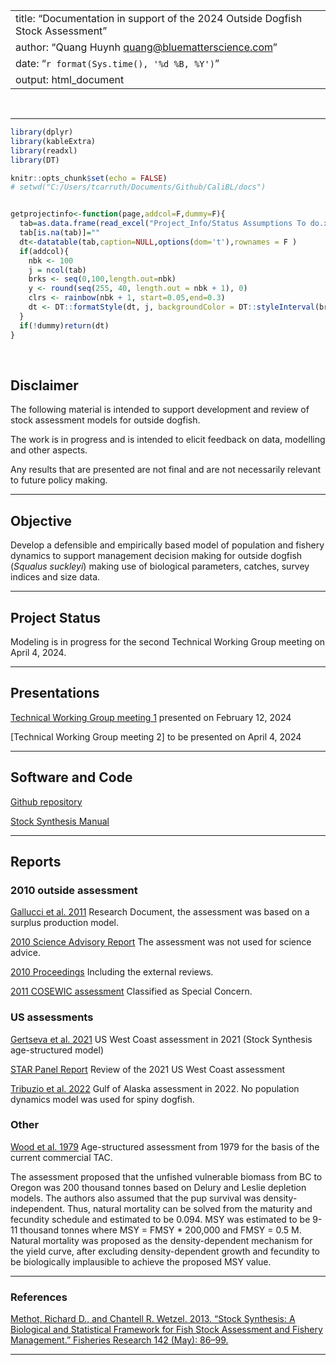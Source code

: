 
---
title: "Documentation in support of the 2024 Outside Dogfish Stock Assessment"
author: "Quang Huynh <quang@bluematterscience.com>"
date: "`r format(Sys.time(), '%d %B, %Y')`"
output: html_document
---
&nbsp;


<style>
  .col2 {
    columns: 2 200px;         /* number of columns and width in pixels*/
    -webkit-columns: 2 200px; /* chrome, safari */
    -moz-columns: 2 200px;    /* firefox */
  }
  .col3 {
    columns: 3 100px;
    -webkit-columns: 3 100px;
    -moz-columns: 3 100px;
  }
  .col4 {
    columns: 4 100px;
    -webkit-columns: 4 100px;
    -moz-columns: 4 100px;
  }
</style>

***


```r
library(dplyr)
library(kableExtra)
library(readxl)
library(DT)

knitr::opts_chunk$set(echo = FALSE)
# setwd("C:/Users/tcarruth/Documents/Github/CaliBL/docs")


getprojectinfo<-function(page,addcol=F,dummy=F){
  tab=as.data.frame(read_excel("Project_Info/Status Assumptions To do.xlsx", sheet = page))
  tab[is.na(tab)]=""
  dt<-datatable(tab,caption=NULL,options(dom='t'),rownames = F )  
  if(addcol){
    nbk <- 100
    j = ncol(tab)
    brks <- seq(0,100,length.out=nbk)
    y <- round(seq(255, 40, length.out = nbk + 1), 0)
    clrs <- rainbow(nbk + 1, start=0.05,end=0.3)
    dt <- DT::formatStyle(dt, j, backgroundColor = DT::styleInterval(brks, clrs))
  }
  if(!dummy)return(dt)
}

```

&nbsp;

## Disclaimer

The following material is intended to support development and review of stock assessment models for outside dogfish. 

The work is in progress and is intended to elicit feedback on data, modelling and other aspects. 

Any results that are presented are not final and are not necessarily relevant to future policy making. 

***

## Objective

Develop a defensible and empirically based model of population and fishery dynamics to support management decision making for outside dogfish (*Squalus suckleyi*) making use of biological parameters, catches, survey indices and size data.  

***

## Project Status

Modeling is in progress for the second Technical Working Group meeting on April 4, 2024.

***

## Presentations

[Technical Working Group meeting 1](https://docs.google.com/presentation/d/1o8LlDvcGiKykInXDM8Dz7nq7KfNRV3Fy?rtpof=true&usp=drive_fs) presented on February 12, 2024

[Technical Working Group meeting 2] to be presented on April 4, 2024

***

## Software and Code 

[Github repository](https://github.com/pbs-assess/dogfish-assess)

[Stock Synthesis Manual](https://nmfs-ost.github.io/ss3-doc/SS330_User_Manual_release.html)

***

## Reports

### 2010 outside assessment

[Gallucci et al. 2011](pdf/dogfish-resdoc-2011.pdf) Research Document, the assessment was based on a surplus production model.

[2010 Science Advisory Report](pdf/dogfish-sar-2010.pdf) The assessment was not used for science advice.

[2010 Proceedings](https://www.dfo-mpo.gc.ca/csas-sccs/Publications/Pro-Cr/2011/2011_071-eng.html) Including the external reviews.

[2011 COSEWIC assessment](https://www.canada.ca/en/environment-climate-change/services/species-risk-public-registry/cosewic-assessments-status-reports/north-pacific-spiny-dogfish-2011.html) Classified as Special Concern.

### US assessments

[Gertseva et al. 2021](https://www.pcouncil.org/documents/2021/06/g-5-attachment-3-draft-executive-summary-of-status-of-the-pacific-spiny-dogfish-shark-resource-off-the-continental-u-s-pacific-coast-in-2021-electronic-only.pdf/) US West Coast assessment in 2021 (Stock Synthesis age-structured model)

[STAR Panel Report](https://www.pcouncil.org/documents/2021/06/agenda-item-g-5-attachment-4-spiny-dogfish-stock-assessment-review-star-panel-report-electronic-only.pdf/) Review of the 2021 US West Coast assessment

[Tribuzio et al. 2022](pdf/2022-us-goa-assessment.pdf) Gulf of Alaska assessment in 2022. No population dynamics model was used for spiny dogfish.

### Other

[Wood et al. 1979](https://www.researchgate.net/publication/237180846_Population_Dynamics_of_Spiny_Dogfish_Squalus_acanthias_in_British_Columbia_Waters) Age-structured assessment from 1979 for the basis of the current commercial TAC.

The assessment proposed that the unfished vulnerable biomass from BC to Oregon was 200 thousand tonnes based on Delury and Leslie depletion models. The authors also assumed that the pup survival was density-independent. Thus, natural mortality can be solved from the maturity and fecundity schedule and estimated to be 0.094. MSY was estimated to be 9-11 thousand tonnes where MSY = FMSY * 200,000 and FMSY = 0.5 M. Natural mortality was proposed as the density-dependent mechanism for the yield curve, after excluding density-dependent growth and fecundity to be biologically implausible to achieve the proposed MSY value.

***

### References

[Methot, Richard D., and Chantell R. Wetzel. 2013. “Stock Synthesis: A Biological and Statistical Framework for Fish Stock Assessment and Fishery Management.” Fisheries Research 142 (May): 86–99. ](https://doi.org/10.1016/j.fishres.2012.10.012)


***
